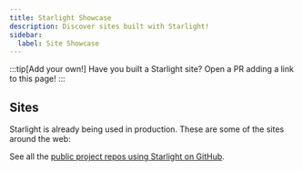 ```yaml
---
title: Starlight Showcase
description: Discover sites built with Starlight!
sidebar:
  label: Site Showcase
---
```


:::tip[Add your own!]
Have you built a Starlight site?
Open a PR adding a link to this page!
:::

## Sites


Starlight is already being used in production. These are some of the sites around the web:

<ShowcaseSites />

See all the [public project repos using Starlight on GitHub](https://github.com/withastro/starlight/network/dependents).
